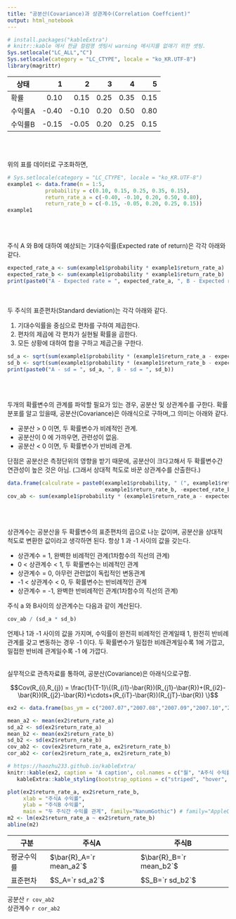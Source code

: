 ```yaml
---
title: "공분산(Covariance)과 상관계수(Correlation Coeffcient)"
output: html_notebook
---
```


```r
# install.packages("kableExtra")
# knitr::kable 에서 한글 컬럼명 셋팅시 warning 메시지를 없애기 위한 셋팅.
Sys.setlocale("LC_ALL","C")
Sys.setlocale(category = "LC_CTYPE", locale = "ko_KR.UTF-8")
library(magrittr)
```


상태 |1|2|3|4|5
-|--:|-:|-:|-:|-:
확률|0.10|0.15|0.25|0.35|0.15
수익률A|-0.40|-0.10|0.20|0.50|0.80
수익률B|-0.15|-0.05|0.20|0.25|0.15
\
\

위의 표를 데이터로 구조화하면,

```r
# Sys.setlocale(category = "LC_CTYPE", locale = "ko_KR.UTF-8")
example1 <- data.frame(n = 1:5, 
            probability = c(0.10, 0.15, 0.25, 0.35, 0.15), 
            return_rate_a = c(-0.40, -0.10, 0.20, 0.50, 0.80),
            return_rate_b = c(-0.15, -0.05, 0.20, 0.25, 0.15))
example1
```
\
\

주식 A 와 B에 대하여 예상되는 기대수익률(Expected rate of return)은 각각 아래와 같다.

```r
expected_rate_a <- sum(example1$probability * example1$return_rate_a)
expected_rate_b <- sum(example1$probability * example1$return_rate_b)
print(paste0("A - Expected rate = ", expected_rate_a, ", B - Expected rate = ", expected_rate_b))
```
\
\
두 주식의 표준편차(Standard deviation)는 각각 아래와 같다.

1. 기대수익률을 중심으로 편차를 구하여 제곱한다.  
2. 편차의 제곱에 각 편차가 실현될 확률을 곱한다.  
3. 모든 상황에 대하여 합을 구하고 제곱근을 구한다.
```r
sd_a <- sqrt(sum(example1$probability * (example1$return_rate_a - expected_rate_a)^2))
sd_b <- sqrt(sum(example1$probability * (example1$return_rate_b - expected_rate_b)^2))
print(paste0("A - sd = ", sd_a, ", B - sd = ", sd_b))
```
\
\

두개의 확률변수의 관계를 파악할 필요가 있는 경우, 공분산 및 상관계수를 구한다.
확률분포를 알고 있을때, 공분산(Covariance)은 아래식으로 구하며,그 의미는 아래와 같다. 

* 공분산 > 0 이면, 두 확률변수가 비례적인 관계. 
* 공분산이 0 에 가까우면, 관련성이 없음.
* 공분산 < 0 이면, 두 확률변수가 반비례 관계.

단점은 공분산은 측정단위의 영향을 받기 때문에, 공분산이 크다고해서
두 확률변수간 연관성이 높은 것은 아님. (그래서 상대적 척도로 바꾼 상관계수를 산출한다.)

```r
data.frame(calculrate = paste0(example1$probability, " (", example1$return_rate_a, -expected_rate_a, ") (",
                               example1$return_rate_b, -expected_rate_b, ")"))
cov_ab <- sum(example1$probability * (example1$return_rate_a - expected_rate_a) * (example1$return_rate_b - expected_rate_b))
```

\
\

상관계수는 공분산을 두 확률변수의 표준편차의 곱으로 나눈 값이며, 공분산을 상대적 척도로 변환한 값이라고 생각하면 된다. 항상 1 과 -1 사이의 값을 갖는다. 

* 상관계수 = 1, 완벽한 비례적인 관계(1차함수의 직선의 관계)
* 0 < 상관계수 < 1, 두 확률변수는 비례적인 관계
* 상관계수 = 0, 아무런 관련없이 독립적인 변동관계
* -1 < 상관계수 < 0, 두 확률변수는 반비례적인 관계
* 상관계수 = -1, 완벽한 반비례적인 관계(1차함수의 직선의 관계)

주식 a 와 B사이의 상관계수는 다음과 같이 계산된다.


```r
cov_ab / (sd_a * sd_b)
```
언제나 1과 -1 사이의 값을 가지며, 수익률이 완전히 비례적인 관계일때 1, 완전히 반비례관계를 갖고 변동하는 경우 -1 이다.
두 확률변수가 밀접한 비례관계일수록 1에 가깝고, 밀접한 반비례 관계일수록 -1 에 가깝다.
\
\

실무적으로 관측자료를 통하여, 공분산(Covariance)은 아래식으로구함.


$$Cov(R_{i},R_{j}) = \frac{1}{T-1}\{(R_{i1}-\bar{R})(R_{j1}-\bar{R})+(R_{i2}-\bar{R})(R_{j2}-\bar{R})+\cdots+(R_{iT}-\bar{R})(R_{jT}-\bar{R}) \}$$



```r
ex2 <- data.frame(bas_ym = c("2007.07","2007.08","2007.09","2007.10","2007.11","2007.12","2008.01","2008.02","2008.03","2008.04"), return_rate_a = c(0.2238, -0.0456, 0.0956, -0.0131,-0.0442, -0.0509,0.0487,-0.1534, -0.1208, 0.0875), return_rate_b = c(0, -0.0545,-0.0128, -0.0389,-0.0337,0.0279,0.3244,0.0169,0.1944,-0.0697))

mean_a2 <- mean(ex2$return_rate_a)
sd_a2 <- sd(ex2$return_rate_a)
mean_b2 <- mean(ex2$return_rate_b)
sd_b2 <- sd(ex2$return_rate_b)
cov_ab2 <- cov(ex2$return_rate_a, ex2$return_rate_b)
cor_ab2 <- cor(ex2$return_rate_a, ex2$return_rate_b)
```



```r
# https://haozhu233.github.io/kableExtra/
knitr::kable(ex2, caption = 'A caption', col.names = c("월", "A주식 수익률", "B주식 수익률")) %>%
   kableExtra::kable_styling(bootstrap_options = c("striped", "hover", "condensed"))
```
```r
plot(ex2$return_rate_a, ex2$return_rate_b,
     xlab = "주식A 수익률",
     ylab = "주식B 수익률",
     main = "두 주식간 수익률 관계", family="NanumGothic") # family="AppleGothic"
m2 <- lm(ex2$return_rate_a ~ ex2$return_rate_b)
abline(m2)
```
 구분 | 주식A |주식B
-|-|-
평균수익률 | $\bar{R}_A=`r mean_a2`$ | $\bar{R}_B=`r mean_b2`$   
표준편차 | $S_A=`r sd_a2`$ | $S_B=`r sd_b2`$    

공분산 `r cov_ab2`  
상관계수 `r cor_ab2`


